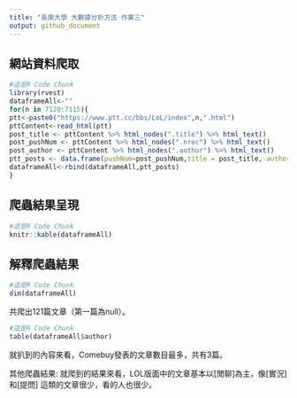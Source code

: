```yaml
---
title: "長庚大學 大數據分析方法 作業三"
output: github_document
---
```


## 網站資料爬取
```r
#這是R Code Chunk
library(rvest)
dataframeAll<-""
for(n in 7120:7115){
ptt<-paste0("https://www.ptt.cc/bbs/LoL/index",n,".html")
pttContent<-read_html(ptt)
post_title <- pttContent %>% html_nodes(".title") %>% html_text()
post_pushNum <- pttContent %>% html_nodes(".nrec") %>% html_text()
post_author <- pttContent %>% html_nodes(".author") %>% html_text()
ptt_posts <- data.frame(pushNum=post_pushNum,title = post_title, author=post_author)
dataframeAll<-rbind(dataframeAll,ptt_posts)
}
```

## 爬蟲結果呈現
```r
#這是R Code Chunk
knitr::kable(dataframeAll) 
```

## 解釋爬蟲結果 
```r
#這是R Code Chunk
dim(dataframeAll)
```

共爬出121篇文章（第一篇為null）。

```r
#這是R Code Chunk
table(dataframeAll$author)
```

就扒到的內容來看，Comebuy發表的文章數目最多，共有3篇。

其他爬蟲結果: 就爬到的結果來看，LOL版面中的文章基本以[閒聊]為主，像[實況]和[提問]     這類的文章很少，看的人也很少。
